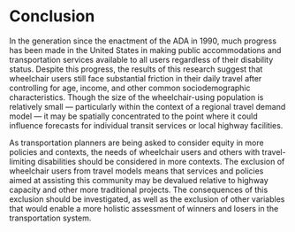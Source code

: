 # Conclusion {#conclusion}

In the generation since the enactment of the ADA in 1990, much progress has
been made in the United States in making public accommodations and transportation
services available to all users regardless of their disability status. 
Despite this progress, the results of this research suggest that wheelchair
users still face substantial friction in their daily travel after controlling
for age, income, and other common sociodemographic characteristics. Though
the size of the wheelchair-using population is relatively small --- particularly
within the context of a regional travel demand model --- it may be spatially
concentrated to the point where it could influence forecasts for individual transit
services or local highway facilities.

As transportation planners are being asked to consider equity in more policies
and contexts, the needs of wheelchair users and others with travel-limiting
disabilities should be considered in more contexts. The exclusion of wheelchair
users from travel models means that services and policies aimed at assisting
this community may be devalued relative to highway capacity and other more
traditional projects. The consequences of this exclusion should be investigated,
as well as the exclusion of other variables that would enable a more holistic
assessment of winners and losers in the transportation system.


